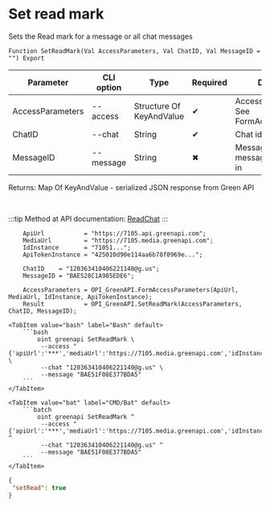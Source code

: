 ﻿---
sidebar_position: 4
description: Set read mark and other functions to work with Green API in the Open Integration Package, a free open-source integration library for 1C:Enterprise 8, OneScript and CLI
keywords: [1C, 1С, 1С:Enterprise, 1С:Enterprise 8.3, API, Integration, Services, Exchange, OneScript, CLI, Green API]
---


# Set read mark
 Sets the Read mark for a message or all chat messages



`Function SetReadMark(Val AccessParameters, Val ChatID, Val MessageID = "") Export`

  | Parameter | CLI option | Type | Required | Description |
  |-|-|-|-|-|
  | AccessParameters | --access | Structure Of KeyAndValue | &#x2714; | Access parameters. See FormAccessParameters |
  | ChatID | --chat | String | &#x2714; | Chat identifier |
  | MessageID | --message | String | &#x2716; | Message ID. All messages, if not filled in |

  
  Returns:  Map Of KeyAndValue - serialized JSON response from Green API

<br/>

:::tip
Method at API documentation: [ReadChat](https://green-api.com/docs/api/marks/ReadChat/)
:::
<br/>


```bsl title="1C:Enterprise/OneScript code example"
    ApiUrl           = "https://7105.api.greenapi.com";
    MediaUrl         = "https://7105.media.greenapi.com";
    IdInstance       = "71051...";
    ApiTokenInstance = "425010d90e114aa6b78f0969e...";

    ChatID    = "120363410406221140@g.us";
    MessageID = "BAE528C1A985EDE6";

    AccessParameters = OPI_GreenAPI.FormAccessParameters(ApiUrl, MediaUrl, IdInstance, ApiTokenInstance);
    Result           = OPI_GreenAPI.SetReadMark(AccessParameters, ChatID, MessageID);
```
 

 <Tabs>
  
    <TabItem value="bash" label="Bash" default>
        ```bash
            oint greenapi SetReadMark \
             --access "{'apiUrl':'***','mediaUrl':'https://7105.media.greenapi.com','idInstance':'7105187566','apiTokenInstance':'***'}" \
             --chat "120363410406221140@g.us" \
             --message "BAE51F08E377BDA5"
        ```
    </TabItem>
  
    <TabItem value="bat" label="CMD/Bat" default>
        ```batch
            oint greenapi SetReadMark ^
             --access "{'apiUrl':'***','mediaUrl':'https://7105.media.greenapi.com','idInstance':'7105187566','apiTokenInstance':'***'}" ^
             --chat "120363410406221140@g.us" ^
             --message "BAE51F08E377BDA5"
        ```
    </TabItem>
</Tabs>


```json title="Result"
{
 "setRead": true
}
```
